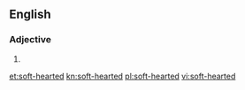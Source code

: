 ==English==

===Adjective===
{{en-adj}}

# {{alternative spelling of|softhearted}}

[[et:soft-hearted]]
[[kn:soft-hearted]]
[[pl:soft-hearted]]
[[vi:soft-hearted]]